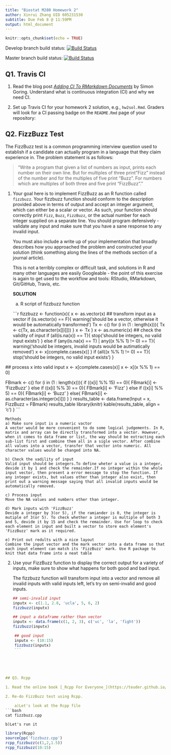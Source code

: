 ```yaml
---
title: "Biostat M280 Homework 2"
author: Xinrui Zhang UID 605231530
subtitle: Due Feb 8 @ 11:59PM
output: html_document
---
```

 
```r
knitr::opts_chunk$set(echo = TRUE)
```

Develop branch build status:
[![Build Status](https://travis-ci.com/suedez/biostat-m280-2019-winter.svg?token=PZJ75ykMx3tYqKxvJXBH&branch=develop)](https://travis-ci.com/suedez/biostat-m280-2019-winter)

Master branch build status:
[![Build Status](https://travis-ci.com/suedez/biostat-m280-2019-winter.svg?token=PZJ75ykMx3tYqKxvJXBH&branch=master)](https://travis-ci.com/suedez/biostat-m280-2019-winter)

## Q1. Travis CI

1. Read the blog post [_Adding CI To RMarkdown Documents_](http://www.goring.org/resources/Adding_CI_To_RMarkdown.html) by Simon Goring. Understand what is continuous integration (CI) and why we need CI.

2. Set up Travis CI for your homework 2 solution, e.g., `hw2sol.Rmd`. Graders will look for a CI passing badge on the `README.Rmd` page of your repository:




## Q2. FizzBuzz Test

The FizzBuzz test is a common programming interview question used to establish if a candidate can actually program in a language that they claim experience in. The problem statement is as follows:

> "Write a program that given a list of numbers as input, prints each number on their own line. But for multiples of three print "Fizz" instead of the number and for the multiples of five print “Buzz”. For numbers which are multiples of both three and five print “FizzBuzz”."

1. Your goal here is to implement FizzBuzz as an R function called `fizzbuzz`. Your fizzbuzz function should conform to the description provided above in terms of output and accept an integer argument, which can either be a scalar or vector. As such, your function should correctly print `Fizz`, `Buzz`, `FizzBuzz`, or the actual number for each integer supplied on a separate line. You should program defensively - validate any input and make sure that you have a sane response to any invalid input.

    You must also include a write up of your implementation that broadly describes how you approached the problem and constructed your solution (think something along the lines of the methods section of a journal article).

    This is not a terribly complex or difficult task, and solutions in R and many other languages are easily Googleable - the point of this exercise is again to get used to the workflow and tools: RStudio, RMarkdown, Git/GitHub, Travis, etc.
    
    **SOLUTION**
    
    a) R script of fizzbuzz function
    
    ```r
fizzbuzz <- function(x){
  x <- as.vector(x)
  ## transform input as a vector
  if (is.vector(x) == F){
    warning('\ninput should be a vector, 
            otherwise it would be automatically transformed\n')
    Tx <- c()
    for (i in (1 : length(x))){
      Tx <- c(Tx, as.character(x[[i]]))
    }
    x <- Tx
  }
  x <- as.numeric(x)
  ## check the validity of input
  if (all(is.na(x)) == T){
    stop('\ninput should be integers, no valid input exists\n')
  } else if (any(is.na(x) == T) | any((x %% 1) != 0) == T){
    warning('\ninput should be integers, 
             invalid inputs would be autimatically removed\n')
    x <- x[complete.cases(x)]
  }
  if (all((x %% 1) != 0) == T){
    stop('\ninput should be integers, no valid input exists\n')
  }
  
  ## process x into valid input
  x <- x[complete.cases(x)]
  x <- x[(x %% 1) == 0]
  
  FBmark <- c()
  for (i in (1 : length(x))){
  if ((x[i] %% 15) == 0){
    FBmark[i] <- 'FizzBuzz'
  } else if ((x[i] %% 3) == 0){
    FBmark[i] <- 'Fizz'
  } else if ((x[i] %% 5) == 0){
    FBmark[i] <- 'Buzz'
  } else{
    FBmark[i] <- as.character(as.integer(x[i]))
  }
  }
  results_table <- data.frame(Input = x, FizzBuzz = FBmark)
  results_table
  library(knitr)
  kable(results_table, align = 'c')
}
    ```

    Methods
    a) Make sure input is a numeric vactor
    A vector would be more convenient to do some logical judgements. In R, matrix and array can be directly transformed into a vector. However, when it comes to data frame or list, the way should be extracting each sub-list first and combine them all in a sigle vector. After combine all values into a vector, transfer that vector into numeric. All character values would be changed into NA.
    
    b) Check the vadility of input
    Valid input should be integers.To define wheter a value is a integer, devide it by 1 and check the remainder.If no integer within the whole input vector, then present a error message to stop the function. If any integer exists, but values other than integer also exist, then print out a warning message saying that all invalid inputs would be automatically removed.
    
    c) Process input
    Move the NA values and numbers other than integer.
    
    d) Mark inputs with 'FizzBuzz' 
    Devide a integer by 3(or 5), if the ramiander is 0, the integer is mutiple of 3(or 5). To check whether a integer is multiple of both 3 and 5, devide it by 15 and check the remainder. Use for loop to check each element in input and built a vector to store each element's 'FizzBuzz' mark as it required.
    
    e) Print out redults with a nice layout
    Combine the input vector and the mark vector into a data frame so that each input element can match its 'FizzBuzz' mark. Use R package to knit that data frame into a neat table
    
2. Use your FizzBuzz function to display the correct output for a variety of inputs, make sure to show what happens for both good and bad input. 

    The fizzbuzz function will transform input into a vector and remove all invalid inputs with valid inputs left, let's try on semi-invalid and good inputs.
    
  
    ```r
    ## semi-invalid input
    inputx <- c(1.1, 2.8, 'ucla', 5, 6, 2)
    fizzbuzz(inputx)
    ```
 
    ```r
    ## input a dataframe rather than vector
    inputx <- data.frame(c(1, 2, 3), c('uc', 'la', 'fight'))
    fizzbuzz(inputx)
    ```
 
 
```r
    ## good input
    inputx <- (10:15)
    fizzbuzz(inputx)
    ```
 
    
  


## Q3. Rcpp

1. Read the online book [_Rcpp For Everyone_](https://teuder.github.io/rcpp4everyone_en/) by Masaki E. Tsuda.

2. Re-do FizzBuzz test using Rcpp. 

    a)Let's look at the Rcpp file
```bash
cat fizzbuzz.cpp
```
    
    b)Let's run it
```r
library(Rcpp)
sourceCpp('fizzbuzz.cpp')
rcpp_fizzbuzz(c(1,2,1.5))
rcpp_fizzbuzz(10:15)
```
    






